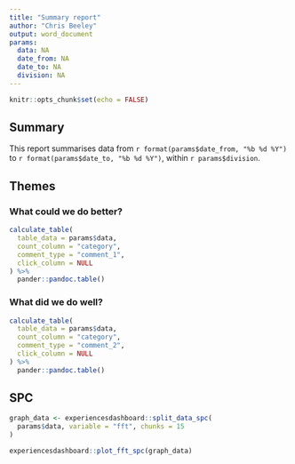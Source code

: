 ```yaml
---
title: "Summary report"
author: "Chris Beeley"
output: word_document
params:
  data: NA
  date_from: NA
  date_to: NA
  division: NA
---
```


```r
knitr::opts_chunk$set(echo = FALSE)
```

## Summary

This report summarises data from `r format(params$date_from, "%b %d %Y")` to `r format(params$date_to, "%b %d %Y")`, within `r params$division`.

## Themes

### What could we do better?

```r

calculate_table(
  table_data = params$data, 
  count_column = "category",
  comment_type = "comment_1", 
  click_column = NULL
) %>% 
  pander::pandoc.table()

```

### What did we do well?

```r

calculate_table(
  table_data = params$data, 
  count_column = "category",
  comment_type = "comment_2", 
  click_column = NULL
) %>% 
  pander::pandoc.table()

```

## SPC

```r

graph_data <- experiencesdashboard::split_data_spc(
  params$data, variable = "fft", chunks = 15
)

experiencesdashboard::plot_fft_spc(graph_data)

```

